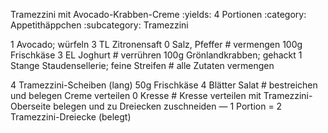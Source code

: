 Tramezzini mit Avocado-Krabben-Creme
:yields: 4 Portionen
:category: Appetithäppchen
:subcategory: Tramezzini

1 Avocado; würfeln
3 TL Zitronensaft
0 Salz, Pfeffer
# vermengen
100g Frischkäse
3 EL Joghurt
# verrühren
100g Grönlandkrabben; gehackt
1 Stange Staudensellerie; feine Streifen
# alle Zutaten vermengen


4 Tramezzini-Scheiben (lang)
50g Frischkäse
4 Blätter Salat
# bestreichen und belegen
  Creme verteilen
0 Kresse
# Kresse verteilen
  mit Tramezzini-Oberseite belegen und zu Dreiecken zuschneiden
---
1 Portion = 2 Tramezzini-Dreiecke (belegt)